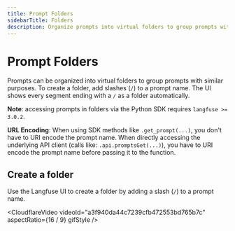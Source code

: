 ```yaml
---
title: Prompt Folders
sidebarTitle: Folders
description: Organize prompts into virtual folders to group prompts with similar purposes.
---
```


# Prompt Folders

Prompts can be organized into virtual folders to group prompts with similar purposes.
To create a folder, add slashes (`/`) to a prompt name. The UI shows every segment ending with a `/` as a folder automatically.

<Callout type="info">

**Note**: accessing prompts in folders via the Python SDK requires `langfuse >= 3.0.2`.

**URL Encoding**: When using SDK methods like `.get_prompt(...)`, you don't have to URI encode the prompt name. When directly accessing the underlying API client (calls like: `.api.promptsGet(...)`), you have to URI encode the prompt name before passing it to the function.

</Callout>

## Create a folder

Use the Langfuse UI to create a folder by adding a slash (`/`) to a prompt name.

<CloudflareVideo
  videoId="a3f940da44c7239cfb472553bd765b7c"
  aspectRatio={16 / 9}
  gifStyle
/>

